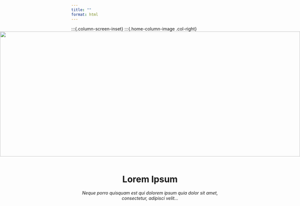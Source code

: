 ```yaml
---
title: ""
format: html
---
```


:::{.column-screen}
:::{.column-screen-inset}
:::{.home-column-image .col-right}
<div style="position: relative; width: 100vw; height: 400px; overflow: hidden; margin-left: calc(-50vw + 50%);">
  <img src="imagens/home_lavender.jpg" style="width: 100%; height: 100%; object-fit: cover;">
  <div style="
      position: absolute;
      top: 50%;
      left: 50%;
      transform: translate(-50%, -50%);
      color: white;
      font-size: 2em;
      background-color: rgba(0, 0, 0, 0);
      padding: 1em;
      border-radius: 10px;">
  </div>
</div>
:::

:::{.home-column-text .col-left}

<center> 
<br>
<h1 class="heading-home">Lorem Ipsum</h1>
<span style = "font-style: italic"> Neque porro quisquam est qui dolorem ipsum quia dolor sit amet, consectetur, adipisci velit... </span>
<br>
<br>

</center>
:::

<!-- :::{.column-screen style="background-color:#AD96DC;"} -->
<!-- :::{.column-screen-inset} -->
<!-- :::{.home-column-image .col-left} -->

<!-- <center>  -->
<!-- <br> -->
<!-- <h1 class="heading-home">Publicações</h1> -->

<!-- <span style = "font-style: italic">Highlighting research supported by ALA data</span> -->

<!-- <br> -->
<!-- </center> -->

<!-- ::: -->




